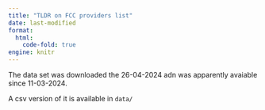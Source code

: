 ```yaml
---
title: "TLDR on FCC providers list"
date: last-modified
format: 
  html:
    code-fold: true
engine: knitr
---
```


The data set was downloaded the 26-04-2024 adn was apparently avaiable since 11-03-2024. 

A csv version of it is available in `data/`

